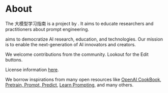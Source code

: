 # About

The 大模型学习指南 is a project by . It aims to educate researchers and practitioners about prompt engineering.

 aims to democratize AI research, education, and technologies. Our mission is to enable the next-generation of AI innovators and creators.

We welcome contributions from the community. Lookout for the Edit buttons. 

License information [here](https://github.com/AdamLeeN/Prompt-Engineering-Guide#license).

We borrow inspirations from many open resources like [OpenAI CookBook](https://github.com/openai/openai-cookbook), [Pretrain, Prompt, Predict](http://pretrain.nlpedia.ai/), [Learn Prompting](https://learnprompting.org/), and many others.